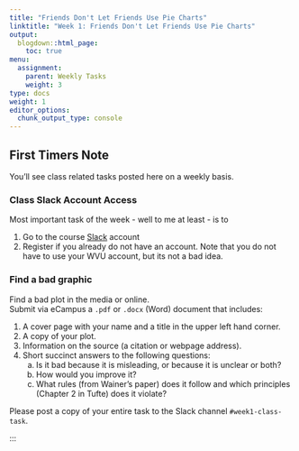 ```yaml
---
title: "Friends Don't Let Friends Use Pie Charts"
linktitle: "Week 1: Friends Don't Let Friends Use Pie Charts"
output:
  blogdown::html_page:
    toc: true
menu:
  assignment:
    parent: Weekly Tasks
    weight: 3
type: docs
weight: 1
editor_options: 
  chunk_output_type: console
---
```

## First Timers Note
You'll see class related tasks posted here on a weekly basis. 

### Class Slack Account Access
Most important task of the week - well to me at least - is to

  1. Go to the course [Slack](2021edp693e.slack.com){target="_blank"} account 
  2. Register if you already do not have an account. Note that you do not have to use your WVU account, but its not a bad idea.
  
### Find a bad graphic
Find a bad plot in the media or online.   
Submit via eCampus a `.pdf` or `.docx` (Word) document that includes:

  1. A cover page with your name and a title in the upper left hand corner.
  2. A copy of your plot.
  3. Information on the source (a citation or webpage address).  
  4. Short succinct answers to the following questions:
      a. Is it bad because it is misleading, or because it is unclear or both?
      b. How would you improve it?
      c. What rules (from Wainer's paper) does it follow and which principles (Chapter 2 in Tufte) does it violate?
      

Please post a copy of your entire task to the Slack channel `#week1-class-task`.

:::
